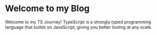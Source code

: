 # Welcome to my Blog

Welcome to my TS Journey! TypeScript is a strongly typed programming language that builds on JavaScript, giving you better tooling at any scale. 